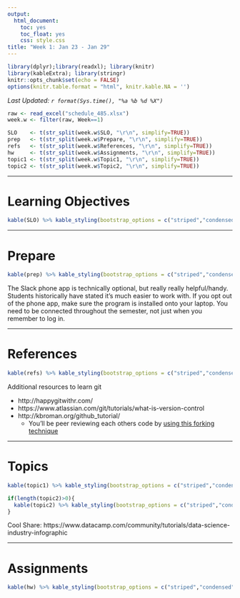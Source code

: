 ```yaml
---
output:
  html_document:
    toc: yes
    toc_float: yes
    css: style.css
title: "Week 1: Jan 23 - Jan 29"
---
```


```r
library(dplyr);library(readxl); library(knitr)
library(kableExtra); library(stringr)
knitr::opts_chunk$set(echo = FALSE)
options(knitr.table.format = "html", knitr.kable.NA = '') 
```
_Last Updated: `r format(Sys.time(), "%a %b %d %X")` _


```r
raw <- read_excel("schedule_485.xlsx")
week.w <- filter(raw, Week==1)

SLO    <- t(str_split(week.w$SLO, "\r\n", simplify=TRUE))
prep   <- t(str_split(week.w$Prepare, "\r\n", simplify=TRUE))
refs   <- t(str_split(week.w$References, "\r\n", simplify=TRUE))
hw     <- t(str_split(week.w$Assignments, "\r\n", simplify=TRUE))
topic1 <- t(str_split(week.w$Topic1, "\r\n", simplify=TRUE))
topic2 <- t(str_split(week.w$Topic2, "\r\n", simplify=TRUE))
```

----

# Learning Objectives
```r
kable(SLO) %>% kable_styling(bootstrap_options = c("striped","condensed"))
```

----

# Prepare
```r
kable(prep) %>% kable_styling(bootstrap_options = c("striped","condensed"))
```

The Slack phone app is technically optional, but really really helpful/handy. Students historically have stated it's much easier to work with. If you opt out of the phone app, make sure the program is installed onto your laptop. You need to be connected throughout the semester, not just when you remember to log in. 

----

# References
```r
kable(refs) %>% kable_styling(bootstrap_options = c("striped","condensed"))
```

Additional resources to learn git

* http://happygitwithr.com/
* https://www.atlassian.com/git/tutorials/what-is-version-control 
* http://kbroman.org/github_tutorial/ 
    - You'll be peer reviewing each others code by [using this forking technique](http://kbroman.org/github_tutorial/pages/fork.html)

----

# Topics

```r
kable(topic1) %>% kable_styling(bootstrap_options = c("striped","condensed"))
```


```r
if(length(topic2)>0){
  kable(topic2) %>% kable_styling(bootstrap_options = c("striped","condensed"))
}
```

Cool Share: https://www.datacamp.com/community/tutorials/data-science-industry-infographic 


----

# Assignments
```r
kable(hw) %>% kable_styling(bootstrap_options = c("striped","condensed"))
```








